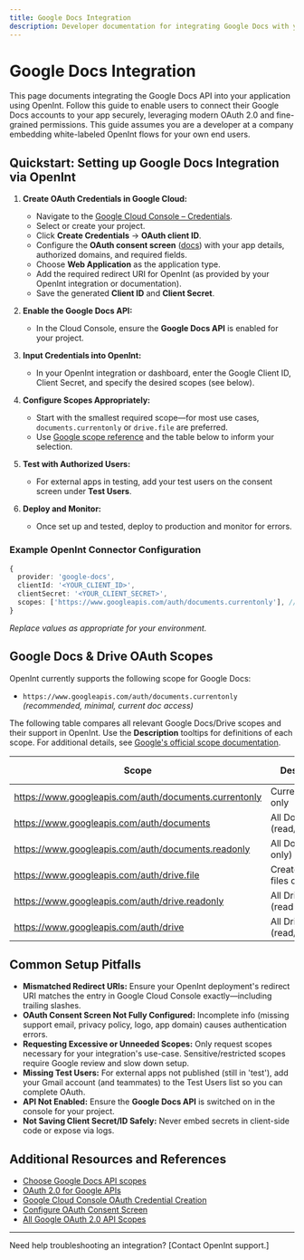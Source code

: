 ```yaml
---
title: Google Docs Integration
description: Developer documentation for integrating Google Docs with your app using OpenInt.
---
```


# Google Docs Integration

This page documents integrating the Google Docs API into your application using OpenInt. Follow this guide to enable users to connect their Google Docs accounts to your app securely, leveraging modern OAuth 2.0 and fine-grained permissions. This guide assumes you are a developer at a company embedding white-labeled OpenInt flows for your own end users.

## Quickstart: Setting up Google Docs Integration via OpenInt

1. **Create OAuth Credentials in Google Cloud:**
   - Navigate to the [Google Cloud Console – Credentials](https://console.cloud.google.com/apis/credentials).
   - Select or create your project.
   - Click **Create Credentials** → **OAuth client ID**.
   - Configure the **OAuth consent screen** ([docs](https://developers.google.com/workspace/guides/configure-oauth-consent)) with your app details, authorized domains, and required fields.
   - Choose **Web Application** as the application type.
   - Add the required redirect URI for OpenInt (as provided by your OpenInt integration or documentation).
   - Save the generated **Client ID** and **Client Secret**.

2. **Enable the Google Docs API:**
   - In the Cloud Console, ensure the **Google Docs API** is enabled for your project.

3. **Input Credentials into OpenInt:**
   - In your OpenInt integration or dashboard, enter the Google Client ID, Client Secret, and specify the desired scopes (see below).

4. **Configure Scopes Appropriately:**
   - Start with the smallest required scope—for most use cases, `documents.currentonly` or `drive.file` are preferred.
   - Use [Google scope reference](https://developers.google.com/workspace/docs/api/auth) and the table below to inform your selection.

5. **Test with Authorized Users:**
   - For external apps in testing, add your test users on the consent screen under **Test Users**.

6. **Deploy and Monitor:**
   - Once set up and tested, deploy to production and monitor for errors.

### Example OpenInt Connector Configuration

```ts
{
  provider: 'google-docs',
  clientId: '<YOUR_CLIENT_ID>',
  clientSecret: '<YOUR_CLIENT_SECRET>',
  scopes: ['https://www.googleapis.com/auth/documents.currentonly'], // minimal required
}
```

_Replace values as appropriate for your environment._

## Google Docs & Drive OAuth Scopes

OpenInt currently supports the following scope for Google Docs:

- `https://www.googleapis.com/auth/documents.currentonly` _(recommended, minimal, current doc access)_

The following table compares all relevant Google Docs/Drive scopes and their support in OpenInt. Use the **Description** tooltips for definitions of each scope. For additional details, see [Google's official scope documentation](https://developers.google.com/workspace/docs/api/auth).

| Scope | Description | OpenInt Support |
|-------|--------------|-----------------|
| <Tooltip tip="Provides access **only** to the currently open Google Docs document (when used with Docs add-ons). Most limited scope for temporary access.">https://www.googleapis.com/auth/documents.currentonly</Tooltip> | Current doc only | ✅ |
| <Tooltip tip="Provides full read/write access to Google Docs documents. Allows viewing, creating, editing, and deleting documents.">https://www.googleapis.com/auth/documents</Tooltip> | All Docs (read/write) | ❌ |
| <Tooltip tip="Provides read-only access to Google Docs documents. Allows viewing document content and metadata but no modifications.">https://www.googleapis.com/auth/documents.readonly</Tooltip> | All Docs (read-only) | ❌ |
| <Tooltip tip="Provides access to Google Docs files that the app has created or been explicitly granted access to. Limited to specific files rather than all documents.">https://www.googleapis.com/auth/drive.file</Tooltip> | Created/granted files only | ❌ |
| <Tooltip tip="Provides read-only access to all Google Drive files including Docs, but no modifications allowed. Wider access than drive.file but limited to viewing.">https://www.googleapis.com/auth/drive.readonly</Tooltip> | All Drive files (read-only) | ❌ |
| <Tooltip tip="Provides full read/write access to all Google Drive files including Docs. The broadest permission for Docs/Drive operations.">https://www.googleapis.com/auth/drive</Tooltip> | All Drive files (read/write) | ❌ |


## Common Setup Pitfalls

- **Mismatched Redirect URIs:** Ensure your OpenInt deployment's redirect URI matches the entry in Google Cloud Console exactly—including trailing slashes.
- **OAuth Consent Screen Not Fully Configured:** Incomplete info (missing support email, privacy policy, logo, app domain) causes authentication errors.
- **Requesting Excessive or Unneeded Scopes:** Only request scopes necessary for your integration's use-case. Sensitive/restricted scopes require Google review and slow down setup.
- **Missing Test Users:** For external apps not published (still in 'test'), add your Gmail account (and teammates) to the Test Users list so you can complete OAuth.
- **API Not Enabled:** Ensure the **Google Docs API** is switched on in the console for your project.
- **Not Saving Client Secret/ID Safely:** Never embed secrets in client-side code or expose via logs.

## Additional Resources and References

- [Choose Google Docs API scopes](https://developers.google.com/workspace/docs/api/auth)
- [OAuth 2.0 for Google APIs](https://developers.google.com/identity/protocols/oauth2)
- [Google Cloud Console OAuth Credential Creation](https://developers.google.com/identity/protocols/oauth2#creatingcred)
- [Configure OAuth Consent Screen](https://developers.google.com/workspace/guides/configure-oauth-consent)
- [All Google OAuth 2.0 API Scopes](https://developers.google.com/identity/protocols/oauth2/scopes)

---
Need help troubleshooting an integration? [Contact OpenInt support.]